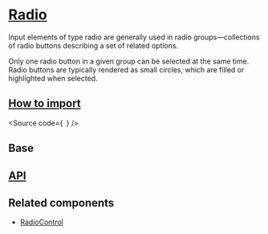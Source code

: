 

<Meta of={Stories} />

# [Radio](#radio)

Input elements of type radio are generally used in radio groups—collections
of radio buttons describing a set of related options.

Only one radio button in a given group can be selected at the same time.
Radio buttons are typically rendered as small circles,
which are filled or highlighted when selected.

## [How to import](#how-to-import)

<Source
  code={`
`}
/>

## Base

<Canvas of={Stories.Base} />

## [API](#api)

<ArgTypes of={Stories} />

## Related components

- [RadioControl](?path=/docs/components-core-form-radiocontrol--docs)
